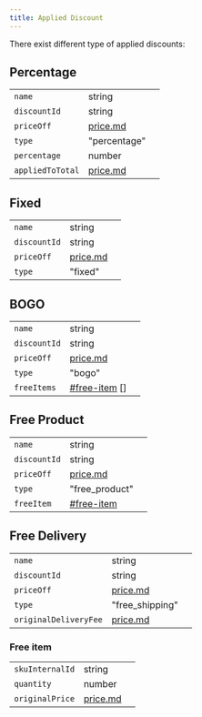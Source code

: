 ```yaml
---
title: Applied Discount
---
```


There exist different type of applied discounts:

## Percentage

|                  |                                          |     |
| ---------------- | ---------------------------------------- | --- |
| `name`           | string                                   |     |
| `discountId`     | string                                   |     |
| `priceOff`       | [price.md](../common/price.md "mention") |     |
| `type`           | "percentage"                             |     |
| `percentage`     | number                                   |     |
| `appliedToTotal` | [price.md](../common/price.md "mention") |     |

## Fixed

|              |                                          |     |
| ------------ | ---------------------------------------- | --- |
| `name`       | string                                   |     |
| `discountId` | string                                   |     |
| `priceOff`   | [price.md](../common/price.md "mention") |     |
| `type`       | "fixed"                                  |     |

## BOGO

|              |                                                           |     |
| ------------ | --------------------------------------------------------- | --- |
| `name`       | string                                                    |     |
| `discountId` | string                                                    |     |
| `priceOff`   | [price.md](../common/price.md "mention")                  |     |
| `type`       | "bogo"                                                    |     |
| `freeItems`  | [#free-item](applied-discount.md#free-item "mention") \[] |     |

## Free Product

|              |                                                       |     |
| ------------ | ----------------------------------------------------- | --- |
| `name`       | string                                                |     |
| `discountId` | string                                                |     |
| `priceOff`   | [price.md](../common/price.md "mention")              |     |
| `type`       | "free_product"                                        |     |
| `freeItem`   | [#free-item](applied-discount.md#free-item "mention") |     |

## Free Delivery

|                       |                                          |     |
| --------------------- | ---------------------------------------- | --- |
| `name`                | string                                   |     |
| `discountId`          | string                                   |     |
| `priceOff`            | [price.md](../common/price.md "mention") |     |
| `type`                | "free_shipping"                          |     |
| `originalDeliveryFee` | [price.md](../common/price.md "mention") |     |

### Free item

|                 |                                          |     |
| --------------- | ---------------------------------------- | --- |
| `skuInternalId` | string                                   |     |
| `quantity`      | number                                   |     |
| `originalPrice` | [price.md](../common/price.md "mention") |     |
